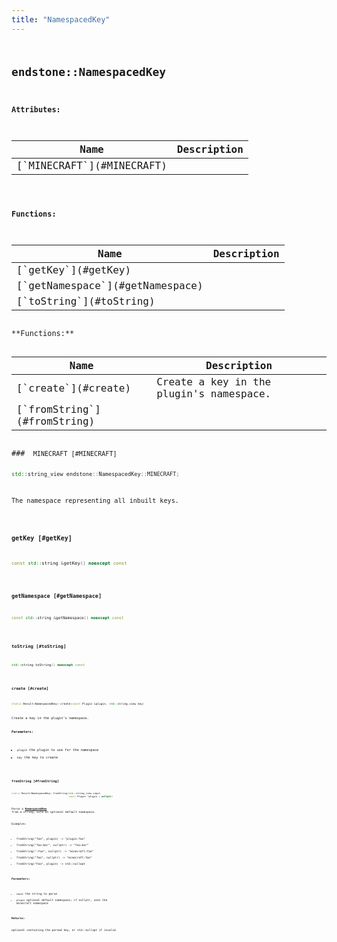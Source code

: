 ```yaml
---
title: "NamespacedKey"
---
```


## <code className="doc-symbol doc-symbol-class"/> endstone::NamespacedKey










**Attributes:**

<table>
<thead>
   <tr>
      <th>Name</th>
      <th>Description</th>
   </tr>
</thead>
<tbody>
<tr key="classendstone_1_1_namespaced_key_1a88dfddee7b93877c4aa732a5d9a66b64">
    <td>[`MINECRAFT`](#MINECRAFT)</td>
    <td></td>
</tr>
</tbody>
</table>






**Functions:**

<table>
<thead>
   <tr>
      <th>Name</th>
      <th>Description</th>
   </tr>
</thead>
<tbody>
<tr key="classendstone_1_1_namespaced_key_1ae86d202bb5a6f80144ca6d8c958510dc">
    <td>[`getKey`](#getKey)</td>
    <td></td>
</tr>
<tr key="classendstone_1_1_namespaced_key_1aa08e51ed653aeaa8fe7f7504f1afba3f">
    <td>[`getNamespace`](#getNamespace)</td>
    <td></td>
</tr>
<tr key="classendstone_1_1_namespaced_key_1a6bb36e46913fae93d955ea8c397338e8">
    <td>[`toString`](#toString)</td>
    <td></td>
</tr>
</tbody>
</table>
**Functions:**

<table>
<thead>
   <tr>
      <th>Name</th>
      <th>Description</th>
   </tr>
</thead>
<tbody>
<tr key="classendstone_1_1_namespaced_key_1a783dd7045c71a33d7f3c2e42ed605218">
    <td>[`create`](#create)</td>
    <td>Create a key in the plugin's namespace.</td>
</tr>
<tr key="classendstone_1_1_namespaced_key_1adf677ac151135822dec2909766b0429a">
    <td>[`fromString`](#fromString)</td>
    <td></td>
</tr>
</tbody>
</table>
### <code className="doc-symbol doc-symbol-variable"/> MINECRAFT [#MINECRAFT]

```cpp
std::string_view endstone::NamespacedKey::MINECRAFT;
```


The namespace representing all inbuilt keys. 


        
### <code className="doc-symbol doc-symbol-function"/> getKey [#getKey]

```cpp
const std::string &getKey() noexcept const
```
### <code className="doc-symbol doc-symbol-function"/> getNamespace [#getNamespace]

```cpp
const std::string &getNamespace() noexcept const
```
### <code className="doc-symbol doc-symbol-function"/> toString [#toString]

```cpp
std::string toString() noexcept const
```
### <code className="doc-symbol doc-symbol-function"/> create [#create]

```cpp
static Result<NamespacedKey> create(const Plugin &plugin, std::string_view key)
```

Create a key in the plugin's namespace.





**Parameters:**


* `plugin` the plugin to use for the namespace 
* `key` the key to create 




        
### <code className="doc-symbol doc-symbol-function"/> fromString [#fromString]

```cpp
static Result<NamespacedKey> fromString(std::string_view input,
                                        const Plugin *plugin = nullptr)
```


Parse a [**NamespacedKey**](classendstone_1_1_namespaced_key.md) from a string, with an optional default namespace.


Examples:
* fromString("foo", plugin) -&gt; "plugin:foo"
* fromString("foo:bar", nullptr) -&gt; "foo:bar"
* fromString(":foo", nullptr) -&gt; "minecraft:foo"
* fromString("foo", nullptr) -&gt; "minecraft:foo"
* fromString("Foo", plugin) -&gt; std::nullopt






**Parameters:**


* `input` the string to parse 
* `plugin` optional default namespace; if nullptr, uses the minecraft namespace 



**Returns:**

optional containing the parsed key, or std::nullopt if invalid 





        